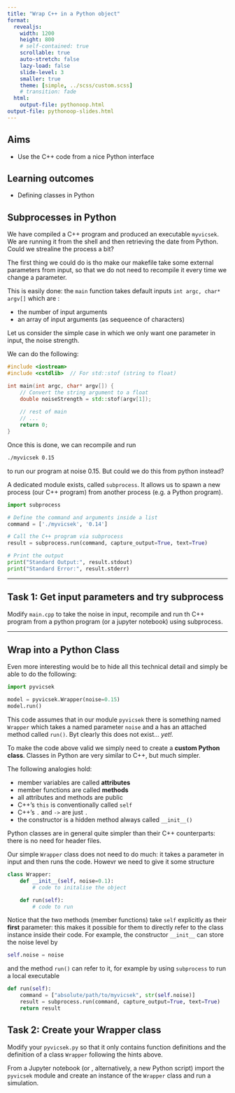 ```yaml
---
title: "Wrap C++ in a Python object"
format:
  revealjs:
    width: 1200
    height: 800
    # self-contained: true
    scrollable: true
    auto-stretch: false
    lazy-load: false
    slide-level: 3
    smaller: true
    theme: [simple, ../scss/custom.scss]
    # transition: fade
  html:
    output-file: pythonoop.html
output-file: pythonoop-slides.html
---
```


## Aims

-   Use the C++ code from a nice Python interface

## Learning outcomes

-   Defining classes in Python

## Subprocesses in Python

We have compiled a C++ program and produced an executable `myvicsek`. We are running it from the shell and then retrieving the date from Python. Could we strealine the process a bit?

The first thing we could do is tho make our makefile take some external parameters from input, so that we do not need to recompile it every time we change a parameter.

This is easily done: the `main` function takes default inputs `int argc, char* argv[]` which are :

-   the number of input arguments
-   an array of input arguments (as sequeence of characters)

Let us consider the simple case in which we only want one parameter in input, the noise strength.

We can do the following:

``` cpp
#include <iostream>
#include <cstdlib>  // For std::stof (string to float)

int main(int argc, char* argv[]) {
    // Convert the string argument to a float
    double noiseStrength = std::stof(argv[1]);
 
    // rest of main
    // ...
    return 0;
}
```

Once this is done, we can recompile and run

``` bash
./myvicsek 0.15
```

to run our program at noise 0.15. But could we do this from python instead?

A dedicated module exists, called `subprocess`. It allows us to spawn a new process (our C++ program) from another process (e.g. a Python program).

``` python
import subprocess

# Define the command and arguments inside a list
command = ['./myvicsek', '0.14']

# Call the C++ program via subprocess
result = subprocess.run(command, capture_output=True, text=True)

# Print the output
print("Standard Output:", result.stdout)
print("Standard Error:", result.stderr)
```

------------------------------------------------------------------------

::: {.callout-note icon="false"}
## Task 1: Get input parameters and try subprocess

Modify `main.cpp` to take the noise in input, recompile and run th C++ program from a python program (or a jupyter notebook) using subprocess.
:::

------------------------------------------------------------------------

## Wrap into a Python Class

Even more interesting would be to hide all this technical detail and simply be able to do the following:

``` python
import pyvicsek

model = pyvicsek.Wrapper(noise=0.15)
model.run()
```

This code assumes that in our module `pyvicsek` there is something named `Wrapper` which takes a named parameter `noise` and a has an attached method called `run()`. Byt clearly this does not exist... *yet!.*

To make the code above valid we simply need to create a **custom Python class**. Classes in Python are very similar to C++, but much simpler.

The following analogies hold:

-   member variables are called **attributes**
-   member functions are called **methods**
-   all attributes and methods are public
-   C++'s `this` is conventionally called `self`
-   C++'s `.` and `->` are just `.`
-   the constructor is a hidden method always called `__init__()`

Python classes are in general quite simpler than their C++ counterparts: there is no need for header files.

Our simple `Wrapper` class does not need to do much: it takes a parameter in input and then runs the code. Howevr we need to give it some structure

``` python
class Wrapper:
    def __init__(self, noise=0.1):
        # code to initalise the object

    def run(self):
        # code to run
```

Notice that the two methods (member functions) take `self` explicitly as their **first** parameter: this makes it possible for them to directly refer to the class instance inside their code. For example, the constructor `__init__` can store the noise level by

``` python
self.noise = noise
```

and the method `run()` can refer to it, for example by using `subprocess` to run a local executable

``` python
def run(self):
    command = ["absolute/path/to/myvicsek", str(self.noise)]
    result = subprocess.run(command, capture_output=True, text=True)
    return result
```

::: {.callout-note icon="false"}
## Task 2: Create your Wrapper class

Modify your `pyvicsek.py` so that it only contains function definitions and the definition of a class `Wrapper` following the hints above.

From a Jupyter notebook (or , alternatively, a new Python script) import the `pyvicsek` module and create an instance of the `Wrapper` class and run a simulation.
:::